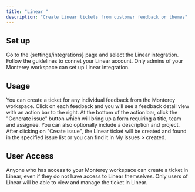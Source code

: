 ```yaml
---
title: "Linear "
description: "Create Linear tickets from customer feedback or themes"
---
```


## Set up
Go to the {settings/integrations} page and select the Linear integration. Follow the guidelines to connet your Linear account. Only admins of your Monterey workspace can set up Linear integration. 


## Usage

You can create a ticket for any individual feedback from the Monterey workspace. Click on each feedback and you will see a feedback detail view with an action bar to the right. At the bottom of the action bar, click the "Generate issue" button which will bring up a form requiring a title, team and assignee. You can also optionally include a description and project. After clicking on "Create issue", the Linear ticket will be created and found in the specified issue list or you can find it in My issues > created.

## User Access

Anyone who has access to your Monterey workspace can create a ticket in Linear, even if they do not have access to Linear themselves. Only users of Linear will be able to view and manage the ticket in Linear.